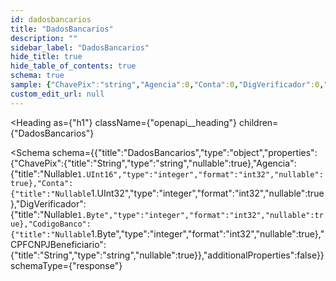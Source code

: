 ```yaml
---
id: dadosbancarios
title: "DadosBancarios"
description: ""
sidebar_label: "DadosBancarios"
hide_title: true
hide_table_of_contents: true
schema: true
sample: {"ChavePix":"string","Agencia":0,"Conta":0,"DigVerificador":0,"CodigoBanco":0,"CPFCNPJBeneficiario":"string"}
custom_edit_url: null
---
```



<Heading
  as={"h1"}
  className={"openapi__heading"}
  children={"DadosBancarios"}
>
</Heading>





<Schema
  schema={{"title":"DadosBancarios","type":"object","properties":{"ChavePix":{"title":"String","type":"string","nullable":true},"Agencia":{"title":"Nullable`1.UInt16","type":"integer","format":"int32","nullable":true},"Conta":{"title":"Nullable`1.UInt32","type":"integer","format":"int32","nullable":true},"DigVerificador":{"title":"Nullable`1.Byte","type":"integer","format":"int32","nullable":true},"CodigoBanco":{"title":"Nullable`1.Byte","type":"integer","format":"int32","nullable":true},"CPFCNPJBeneficiario":{"title":"String","type":"string","nullable":true}},"additionalProperties":false}}
  schemaType={"response"}
>
  
</Schema>
            